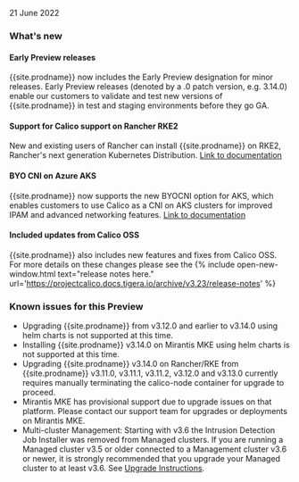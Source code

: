 21 June 2022

### What's new

#### Early Preview releases
{{site.prodname}} now includes the Early Preview designation for minor releases. Early Preview releases (denoted by a .0 patch version, e.g. 3.14.0) enable our customers to validate and test new versions of {{site.prodname}} in test and staging environments before they go GA.

#### Support for Calico support on Rancher RKE2
New and existing users of Rancher can install {{site.prodname}} on RKE2, Rancher's next generation Kubernetes Distribution. [Link to documentation]({{site.baseurl}}/getting-started/kubernetes/rke2)

#### BYO CNI on Azure AKS 
{{site.prodname}} now supports the new BYOCNI option for AKS, which enables customers to use Calico as a CNI on AKS clusters for improved IPAM and advanced networking features. [Link to documentation]({{site.baseurl}}/getting-started/kubernetes/aks)

#### Included updates from Calico OSS

{{site.prodname}} also includes new features and fixes from Calico OSS. For more details on these changes please see the {% include open-new-window.html text="release notes here." url='https://projectcalico.docs.tigera.io/archive/v3.23/release-notes' %}

### Known issues for this Preview

- Upgrading {{site.prodname}} from v3.12.0 and earlier to v3.14.0 using helm charts is not supported at this time.
- Installing {{site.prodname}} v3.14.0 on Mirantis MKE using helm charts is not supported at this time.
- Upgrading {{site.prodname}} v3.14.0 on Rancher/RKE from {{site.prodname}} v3.11.0, v3.11.1, v3.11.2, v3.12.0 and v3.13.0 currently requires manually terminating the calico-node container for upgrade to proceed.
- Mirantis MKE has provisional support due to upgrade issues on that platform. Please contact our support team for upgrades or deployments on Mirantis MKE.
- Multi-cluster Management: Starting with v3.6 the Intrusion Detection Job Installer was removed from Managed clusters. If you are running a Managed cluster v3.5 or older connected to a Management cluster v3.6 or newer, it is strongly recommended that you upgrade your Managed cluster to at least v3.6. See [Upgrade Instructions]({{site.baseurl}}/maintenance/upgrading-enterprise).
